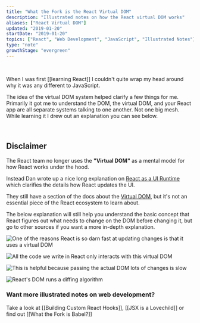 ```yaml
---
title: "What the Fork is the React Virtual DOM"
description: "Illustrated notes on how the React virtual DOM works"
aliases: ["React Virtual DOM"]
updated: "2019-01-20"
startDate: "2019-01-20"
topics: ["React", "Web Development", "JavaScript", "Illustrated Notes"]
type: "note"
growthStage: "evergreen"
---
```


<BasicImage
  width="550"
  alt="A drawing of the react logo and two browser windows stacked on top of each other"
  src="https://res.cloudinary.com/dg3gyk0gu/image/upload/c_scale,w_400/v1592834724/maggieappleton.com/egghead-course-notes/react-vdom/thumb_2x.png"
/>

<br />

<IntroParagraph>

When I was first [[learning React]] I couldn't quite wrap my head around why it was any different to JavaScript.

</IntroParagraph>

The idea of the virtual DOM system helped clarify a few things for me. Primarily it got me to understand the DOM, the virtual DOM, and your React app are all separate systems talking to one another. Not one big mesh. While learning it I drew out an explanation you can see below.

<br />

<Alert>

## Disclaimer

The React team no longer uses the **"Virtual DOM"** as a mental model for how React works under the hood.

<TweetEmbed tweetId="1066328666341294080" />

Instead Dan wrote up a nice long explanation on <a href="https://overreacted.io/react-as-a-ui-runtime/">React as a UI Runtime</a> which clarifies the details how React updates the UI.

They still have a section of the docs about the [Virtual DOM](https://reactjs.org/docs/faq-internals.html), but it's not an essential piece of the React ecosystem to learn about.

The below explanation will still help you understand the basic concept that React figures out what needs to change on the DOM before changing it, but go to other sources if you want a more in-depth explanation.

</Alert>

<img
  alt="One of the reasons React is so darn fast at updating changes  is that it uses a virtual DOM"
  src="https://res.cloudinary.com/dg3gyk0gu/image/upload/v1592262854/maggieappleton.com/egghead-course-notes/react-vdom/ReactVDom_1_2x.png"
/>

<img
  alt="All the code we write in React only interacts with this virtual DOM"
  src="https://res.cloudinary.com/dg3gyk0gu/image/upload/v1592262852/maggieappleton.com/egghead-course-notes/react-vdom/ReactVDom_2_2x.png"
/>

<img
  alt="This is helpful because passing the actual DOM lots of changes is slow"
  src="https://res.cloudinary.com/dg3gyk0gu/image/upload/v1592262852/maggieappleton.com/egghead-course-notes/react-vdom/ReactVDom_3_2x.png"
/>

<img
  alt="React's DOM runs a diffing algorithm"
  src="https://res.cloudinary.com/dg3gyk0gu/image/upload/v1592262854/maggieappleton.com/egghead-course-notes/react-vdom/ReactVDom_4_2x.png"
/>

### Want more illustrated notes on web development?

Take a look at [[Building Custom React Hooks]], [[JSX is a Lovechild]] or find out [[What the Fork is Babel?]]
